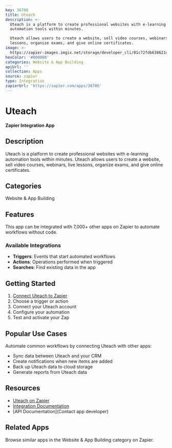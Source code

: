 ```yaml
---
key: 36786
title: Uteach
description: >-
  Uteach is a platform to create professional websites with e-learning
  automation tools within minutes.

  Uteach allows users to create a website, sell video courses, webinars, live
  lessons, organize exams, and give online certificates.
image: >-
  https://zapier-images.imgix.net/storage/developer_cli/01c72fdb638621d87f611a6c33a5aec1.png?auto=format%2Ccompress&ixlib=python-3.0.0&q=50
hexColor: '#000000'
categories: Website & App Building
apiUrl: ''
collection: Apps
source: zapier
type: Integration
zapierUrl: 'https://zapier.com/apps/36786'
---
```

# Uteach

**Zapier Integration App**

## Description

Uteach is a platform to create professional websites with e-learning automation tools within minutes.
Uteach allows users to create a website, sell video courses, webinars, live lessons, organize exams, and give online certificates.

## Categories

Website & App Building

## Features

This app can be integrated with 7,000+ other apps on Zapier to automate workflows without code.

### Available Integrations

- **Triggers**: Events that start automated workflows
- **Actions**: Operations performed when triggered
- **Searches**: Find existing data in the app

## Getting Started

1. [Connect Uteach to Zapier](https://zapier.com/apps/36786)
2. Choose a trigger or action
3. Connect your Uteach account
4. Configure your automation
5. Test and activate your Zap

## Popular Use Cases

Automate common workflows by connecting Uteach with other apps:

- Sync data between Uteach and your CRM
- Create notifications when new items are added
- Back up Uteach data to cloud storage
- Generate reports from Uteach data

## Resources

- [Uteach on Zapier](https://zapier.com/apps/36786)
- [Integration Documentation](https://zapier.com/apps/36786/integrations)
- [API Documentation](Contact app developer)

## Related Apps

Browse similar apps in the Website & App Building category on Zapier.
